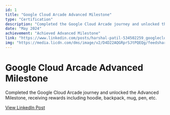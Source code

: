```yaml
---
id: 1
title: "Google Cloud Arcade Advanced Milestone"
type: "Certification"
description: "Completed the Google Cloud Arcade journey and unlocked the Advanced Milestone, receiving rewards including hoodie, backpack, mug, pen, etc."
date: "May 2024"
achievement: "Achieved Advanced Milestone"
link: "https://www.linkedin.com/posts/harshal-patil-534502259_googlecloud-cloudskillsboost-qwiklabs-activity-7336030167502368770-VCCy?utm_source=share&utm_medium=member_ios&rcm=ACoAAD-c3HgBMcqgqKCj4fsxEVoI10lDuSlsgGk"
img: "https://media.licdn.com/dms/image/v2/D4D22AQGRprSJtPQEQg/feedshare-shrink_1280/B4DZc7QjB3GUAk-/0/1749045887239?e=1755734400&v=beta&t=xM8vnVR5uBzHsIDF2OIg3FUS_Q22UymOvhxEVPxzdU0"
---
```


# Google Cloud Arcade Advanced Milestone

Completed the Google Cloud Arcade journey and unlocked the Advanced Milestone, receiving rewards including hoodie, backpack, mug, pen, etc.

[View LinkedIn Post](https://www.linkedin.com/posts/harshal-patil-534502259_googlecloud-cloudskillsboost-qwiklabs-activity-7336030167502368770-VCCy?utm_source=share&utm_medium=member_ios&rcm=ACoAAD-c3HgBMcqgqKCj4fsxEVoI10lDuSlsgGk)
